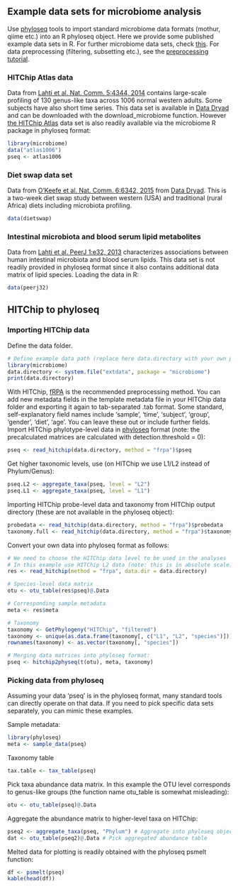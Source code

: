 ## Example data sets for microbiome analysis

Use [phyloseq](http://joey711.github.io/phyloseq/import-data) tools to import standard microbiome data formats (mothur, qiime etc.) into an R phyloseq object. Here we provide some published example data sets in R. For further microbiome data sets, check [this](http://joey711.github.io/phyloseq/download-microbio.me.html). For data preprocessing (filtering, subsetting etc.), see the [preprocessing tutorial](Preprocessing.md). 


### HITChip Atlas data 

Data from [Lahti et al. Nat. Comm. 5:4344, 2014](http://www.nature.com/ncomms/2014/140708/ncomms5344/full/ncomms5344.html) contains large-scale profiling of 130 genus-like taxa across 1006 normal western adults. Some subjects have also short time series. This data set is available in [Data Dryad](http://doi.org/10.5061/dryad.pk75d) and can be downloaded with the download_microbiome function. However [the HITChip Atlas](Atlas.md) data set is also readily available via the microbiome R package in phyloseq format:

```r
library(microbiome)
data("atlas1006") 
pseq <- atlas1006
```

### Diet swap data set

Data from [O'Keefe et al. Nat. Comm. 6:6342, 2015](http://dx.doi.org/10.1038/ncomms7342) from [Data Dryad](http://dx.doi.org/10.5061/dryad.1mn1n). This is a two-week diet swap study between western (USA) and traditional (rural Africa) diets including microbiota profiling. 

```r
data(dietswap) 
```

### Intestinal microbiota and blood serum lipid metabolites

Data from [Lahti et al. PeerJ 1:e32, 2013](https://peerj.com/articles/32/) characterizes associations between human intestinal microbiota and blood serum lipids. This data set is not readily provided in phyloseq format since it also contains additional data matrix of lipid species. Loading the data in R:

```r
data(peerj32)
```


## HITChip to phyloseq 

### Importing HITChip data

Define the data folder. 

```r
# Define example data path (replace here data.directory with your own path)
library(microbiome)
data.directory <- system.file("extdata", package = "microbiome")
print(data.directory)
```

With HITChip,
[fRPA](http://www.computer.org/csdl/trans/tb/2011/01/ttb2011010217-abs.html)
is the recommended preprocessing method. You can add new metadata
fields in the template metadata file in your HITChip data folder and
exporting it again to tab-separated .tab format. Some standard,
self-explanatory field names include 'sample', 'time', 'subject',
'group', 'gender', 'diet', 'age'. You can leave these out or include
further fields. Import HITChip phylotype-level data in
[phyloseq](https://github.com/joey711/phyloseq) format (note: the
precalculated matrices are calculated with detection.threshold = 0):

```r
pseq <- read_hitchip(data.directory, method = "frpa")$pseq
```

Get higher taxonomic levels, use (on HITChip we use L1/L2 instead of Phylum/Genus):

```r
pseq.L2 <- aggregate_taxa(pseq, level = "L2")
pseq.L1 <- aggregate_taxa(pseq, level = "L1")
```

Importing HITChip probe-level data and taxonomy from HITChip
output directory (these are not available in the phyloseq object):

```r
probedata <- read_hitchip(data.directory, method = "frpa")$probedata
taxonomy.full <- read_hitchip(data.directory, method = "frpa")$taxonomy.full
```

Convert your own data into phyloseq format as follows:

```r
# We need to choose the HITChip data level to be used in the analyses
# In this example use HITChip L2 data (note: this is in absolute scale)
res <- read_hitchip(method = "frpa", data.dir = data.directory)

# Species-level data matrix
otu <- otu_table(res$pseq)@.Data 

# Corresponding sample metadata
meta <- res$meta

# Taxonomy
taxonomy <- GetPhylogeny("HITChip", "filtered")
taxonomy <- unique(as.data.frame(taxonomy[, c("L1", "L2", "species")]))
rownames(taxonomy) <- as.vector(taxonomy[, "species"])

# Merging data matrices into phyloseq format:
pseq <- hitchip2physeq(t(otu), meta, taxonomy)
```


### Picking data from phyloseq  

Assuming your data 'pseq' is in the phyloseq format, many standard tools can directly operate on that data. If you need to pick specific data sets separately, you can mimic these examples.


Sample metadata:

```r
library(phyloseq)
meta <- sample_data(pseq)
```

Taxonomy table

```r
tax.table <- tax_table(pseq)
```

Pick taxa abundance data matrix. In this example the OTU level corresponds to genus-like groups (the function name otu_table is somewhat misleading):

```r
otu <- otu_table(pseq)@.Data
```

Aggregate the abundance matrix to higher-level taxa on HITChip:

```r
pseq2 <- aggregate_taxa(pseq, "Phylum") # Aggregate into phyloseq object
dat <- otu_table(pseq2)@.Data # Pick aggregated abundance table
```

Melted data for plotting is readily obtained with the phyloseq psmelt function:

```r
df <- psmelt(pseq)
kable(head(df))
```
